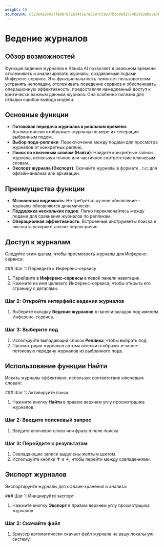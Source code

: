 ```yaml
---
weight: 10
sourceSHA: 6c2364286017fe0b78c1634b5e7e3687c3a937bb609d2c54b2d82ab97a783c86
---
```


# Ведение журналов

## Обзор возможностей

Функция ведения журналов в Alauda AI позволяет в реальном времени отслеживать и анализировать журналы, создаваемые подами Инференс-сервиса. Эта функциональность помогает пользователям устранять неполадки, отслеживать поведение сервиса и обеспечивать операционную эффективность, предоставляя немедленный доступ к критически важным данным журнала. Она особенно полезна для отладки ошибок вывода модели.

## Основные функции

- **Потоковая передача журналов в реальном времени**: Автоматически отображает журналы по мере их генерации выбранным подом.
- **Выбор пода-реплики**: Переключение между подами для просмотра журналов от конкретных реплик.
- **Поиск по ключевым словам (Найти)**: Найдите конкретные записи журнала, используя точное или частичное соответствие ключевым словам.
- **Экспорт журнала (Экспорт)**: Скачайте журналы в формате `.txt` для офлайн-анализа или архивации.

## Преимущества функции

- **Мгновенная видимость**: Не требуется ручное обновление – журналы обновляются динамически.
- **Поддержка нескольких подов**: Легко переключайтесь между подами для сравнения журналов по репликам.
- **Операционная эффективность**: Встроенные инструменты поиска и экспорта ускоряют анализ первопричин.

## Доступ к журналам

Следуйте этим шагам, чтобы просмотреть журналы для Инференс-сервиса:

<Steps>
  ### Шаг 1: Перейдите к Инференс-сервису

  1. Перейдите в **Инференс-сервисы** в левой панели навигации.
  2. Нажмите на имя целевого Инференс-сервиса, чтобы открыть его страницу с деталями.

  ### Шаг 2: Откройте интерфейс ведения журналов

  1. Выберите вкладку **Ведение журналов** в панели вкладок под именем Инференс-сервиса.

  ### Шаг 3: Выберите под

  1. Используйте выпадающий список **Реплика**, чтобы выбрать под.
  2. Просмотрщик журналов автоматически отобразит и начнет потоковую передачу журналов из выбранного пода.
</Steps>

## Использование функции Найти

Искать журналы эффективно, используя соответствие ключевым словам:

<Steps>
  ### Шаг 1: Активируйте поиск

  1. Нажмите кнопку **Найти** в правом верхнем углу просмотрщика журналов.

  ### Шаг 2: Введите поисковый запрос

  1. Введите ключевое слово или фразу в поле поиска.

  ### Шаг 3: Перейдите к результатам

  1. Совпадающие записи выделены желтым цветом.
  2. Используйте кнопки **↑** и **↓**, чтобы перейти между совпадениями.
</Steps>

## Экспорт журналов

Экспортируйте журналы для офлайн-хранения и анализа:

<Steps>
  ### Шаг 1: Инициируйте экспорт

  1. Нажмите кнопку **Экспорт** в правом верхнем углу просмотрщика журналов.

  ### Шаг 2: Скачайте файл

  1. Браузер автоматически скачает файл журнала на вашу локальную систему.
</Steps>
